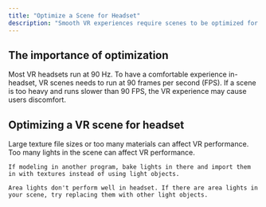 ```yaml
---
title: "Optimize a Scene for Headset"
description: "Smooth VR experiences require scenes to be optimized for the headset. "
---
```


## The importance of optimization

Most VR headsets run at 90 Hz. To have a comfortable experience in-headset, VR scenes needs to run at 90 frames per second (FPS). If a scene is too heavy and runs slower than 90 FPS, the VR experience may cause users discomfort.

## Optimizing a VR scene for headset

<AccordionGroup>
  <Accordion title="Turn off shadows" defaultOpen={false} />

  <Accordion title="Reduce polygon count for 3D models" defaultOpen={false} />

  <Accordion title="Reduce the number of objects" defaultOpen={false} />

  <Accordion title="Reduce the size and number of materials" defaultOpen={false}>
    Large texture file sizes or too many materials can affect VR performance.
  </Accordion>

  <Accordion title="Reduce number of lights" defaultOpen={false}>
    Too many lights in the scene can affect VR performance.

    If modeling in another program, bake lights in there and import them in with textures instead of using light objects.

    Area lights don't perform well in headset. If there are area lights in your scene, try replacing them with other light objects.
  </Accordion>
</AccordionGroup>